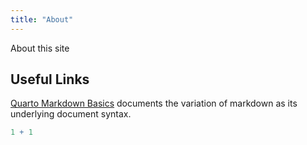 ```yaml
---
title: "About"
---
```


About this site

## Useful Links

[Quarto Markdown Basics](https://quarto.org/docs/authoring/markdown-basics.html) documents the variation of markdown as its underlying document syntax.

```r
1 + 1
```
